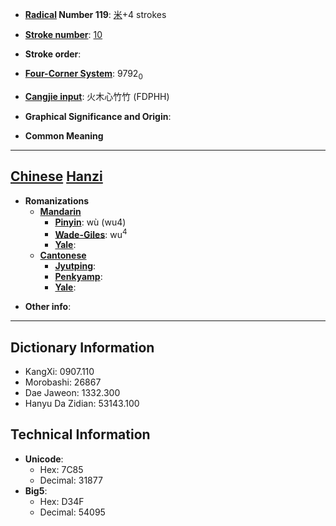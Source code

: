 * '''[[Wiktionary:Chinese radical index| Radical]] Number 119''': [[Wiktionary:Chinese radical index 米|米]]+4 strokes

* '''[[Wiktionary:Chinese total strokes index|Stroke number]]''': [[Wiktionary:Chinese total strokes index 10|10]]

* '''Stroke order''': 

* '''[[Wiktionary:Chinese four corner index|Four-Corner System]]''': 9792<sub>0</sub>

* '''[[Wiktionary:Chinese Cangjie index|Cangjie input]]''': 火木心竹竹 (FDPHH)

* '''Graphical Significance and Origin''': 

* '''Common Meaning'''

----

== [[Chinese]] [[Hanzi]] ==

* '''Romanizations'''
** '''[[Mandarin]]'''
*** '''[[Pinyin]]''': wù (wu4)
*** '''[[Wade-Giles]]''': wu<sup>4</sup>
*** '''[[Yale]]''': 
** '''[[Cantonese]]'''
*** '''[[Jyutping]]''':
*** '''[[Penkyamp]]''': 
*** '''[[Yale]]''': 

* '''Other info''': 

----

== Dictionary Information ==

* KangXi: 0907.110
* Morobashi: 26867
* Dae Jaweon: 1332.300
* Hanyu Da Zidian: 53143.100

== Technical Information ==

* '''Unicode''':
** Hex: 7C85
** Decimal: 31877
* '''Big5''':
** Hex: D34F
** Decimal: 54095